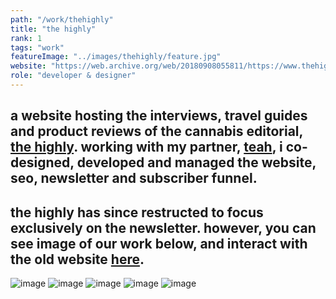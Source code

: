 ```yaml
---
path: "/work/thehighly"
title: "the highly"
rank: 1
tags: "work"
featureImage: "../images/thehighly/feature.jpg"
website: "https://web.archive.org/web/20180908055811/https://www.thehighly.co/"
role: "developer & designer"
---
```

## a website hosting the interviews, travel guides and product reviews of the cannabis editorial, [the highly](https://www.instagram.com/thehighly/). working with my partner, [teah](https://www.teahkbrands.com), i co-designed, developed and managed the website,  seo, newsletter and subscriber funnel.

## the highly has since restructed to focus exclusively on the newsletter. however, you can see image of our work below, and interact with the old website [here](https://web.archive.org/web/20180908055811/https://www.thehighly.co/).

![image](../images/thehighly/image4.jpg)
![image](../images/thehighly/image3.jpg)
![image](../images/thehighly/image2.jpg)
![image](../images/thehighly/image1.jpg)
![image](../images/thehighly/image0.jpg)



